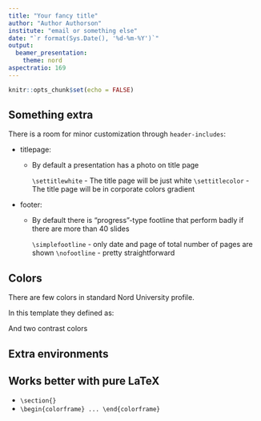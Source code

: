 ---
title: "Your fancy title"
author: "Author Authorson"
institute: "email or something else"
date: "`r format(Sys.Date(), '%d-%m-%Y')`"
output:
  beamer_presentation: 
    theme: nord
aspectratio: 169
---

```{r setup, include=FALSE, eval=TRUE}
knitr::opts_chunk$set(echo = FALSE)
```

## Something extra

There is a room for minor customization through `header-includes`:

   - titlepage:
 
      * By default a presentation has a photo on title page
      
          `\settitlewhite`     -  The title page will be just white
          `\settitlecolor`     -  The title page will be in corporate colors gradient
 
   - footer:
    
     * By default there is "progress"-type footline that perform badly if there  are more than 40 slides
    
       `\simplefootline`  - only date and page of total number of pages are shown
        `\nofootline`     - pretty straightforward

## Colors

There are few colors in standard Nord University profile.

In this template they defined as:

\begin{center}
\color{nordblack}{\textbf{nordblack}}\\
\color{nordmarine}{\textbf{nordmarine}}\\
\color{nordblue}{\textbf{nordblue}}\\
\color{nordbluedark}{\textbf{nordbluedark}}\\
\color{nordgreen}{\textbf{nordgreen}}\\
\color{nordgreendark}{\textbf{nordgreendark}}\\
\color{nordgrey}{\textbf{nordgrey}}
\end{center}

And two contrast colors

\begin{center}
\color{nordred}{\textbf{nordred}}\\
\color{nordgold}{\textbf{nordgold}}
\end{center}


## Extra environments

\begin{block}{Block (yes, that simple)}
text to show inside the block
\end{block}

\begin{exampleblock}{Exampleblock}
text to show inside the block
\begin{itemize}
\item could be organized in lists
\centering
\item and centred if it is needed
\end{itemize}
\end{exampleblock}


\begin{alertblock}{\centering Alertblock}
Even block name could be centered.

Let's introduce formula here:
$$\int_0^\infty e^{-x^2} dx=\frac{\sqrt{\pi}}{2}$$
\end{alertblock}

## Works better with pure LaTeX

- `\section{}`
- `\begin{colorframe} ... \end{colorframe}` 
